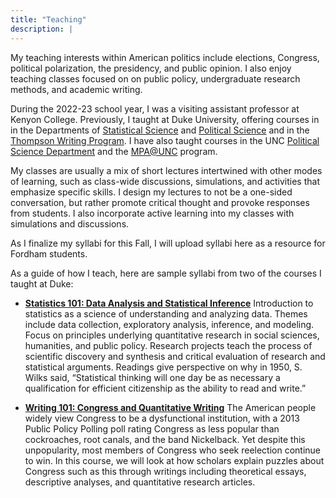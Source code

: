 ```yaml
---
title: "Teaching"
description: |
---
```


My teaching interests within American politics include elections, Congress, political polarization, the presidency, and public opinion. I also enjoy teaching classes focused on on public policy, undergraduate research methods, and academic writing.

During the 2022-23 school year, I was a visiting assistant professor at Kenyon College. Previously, I taught at Duke University, offering courses in in the Departments of [Statistical Science](https://stat.duke.edu/) and [Political Science](https://polisci.duke.edu/) and in the [Thompson Writing Program](https://twp.duke.edu/). I have also taught courses in the UNC [Political Science Department](https://politicalscience.unc.edu/) and the [MPA@UNC](https://onlinempa.unc.edu/) program. 

My classes are usually a mix of short lectures intertwined with other modes of learning, such as class-wide discussions, simulations, and activities that emphasize specific skills. I design my lectures to not be a one-sided conversation, but rather promote critical thought and provoke responses from students. I also incorporate active learning into my classes with simulations and discussions.

As I finalize my syllabi for this Fall, I will upload syllabi here as a resource for Fordham students.

As a guide of how I teach, here are sample syllabi from two of the courses I taught at Duke:

- [**Statistics 101: Data Analysis and Statistical Inference**](https://github.com/jacobfhsmith/jacobfhsmith.github.io/blob/main/STA101Syllabus_JacobSmith.pdf?raw=true) Introduction to statistics as a science of understanding and analyzing data. Themes include data collection, exploratory analysis, inference, and modeling. Focus on principles underlying quantitative research in social sciences, humanities, and public policy. Research projects teach the process of scientific discovery and synthesis and critical evaluation of research and statistical arguments. Readings give perspective on why in 1950, S. Wilks said, "Statistical thinking will one day be as necessary a qualification for efficient citizenship as the ability to read and write."

- [**Writing 101: Congress and Quantitative Writing**](https://github.com/jacobfhsmith/jacobfhsmith.github.io/blob/main/Writing101Syllabus_JacobSmith.pdf?raw=true) The American people widely view Congress to be a dysfunctional institution, with a 2013 Public Policy Polling poll rating Congress as less popular than cockroaches, root canals, and the band Nickelback. Yet despite this unpopularity, most members of Congress who seek reelection continue to win. In this course, we will look at how scholars explain puzzles about Congress such as this through writings including theoretical essays, descriptive analyses, and quantitative research articles.

